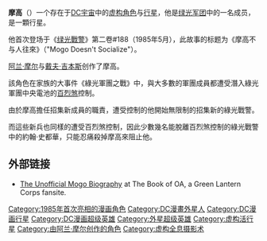 {{noteTA
|G1=美国漫画
}}
{{Infobox comics character
|character_name=摩高
|image=
|alter_ego=
|publisher=[[DC漫画|DC漫画]]
|debut=《[[綠光戰警|綠光戰警]]》第二卷#188，（1985年5月）
|creators=[[阿兰·摩尔|阿兰·摩尔]]<br>[[戴夫·吉本斯|戴夫·吉本斯]]
|alliances=[[綠光軍團|綠光軍團]]
|aliases=
|powers=[[能量戒指_(DC漫畫)|綠光能量戒指]]
|}}
'''摩高'''（{{lang-en|Mogo}}）一个存在于[[DC宇宙|DC宇宙]]中的[[虚构角色|虚构角色]]与[[行星|行星]]，他是[[绿光军团|绿光军团]]中的一名成员，是一顆行星。

他首次登场于《[[绿光戰警|绿光戰警]]》第二卷#188（1985年5月），此故事的标题为《摩高不与人往來》（"Mogo Doesn't Socialize"）。

[[阿兰·摩尔|阿兰·摩尔]]与[[戴夫·吉本斯|戴夫·吉本斯]]创作了摩高。

該角色在家族的大事件《綠光軍團之戰》中，與大多數的軍團成員都遭受潛入綠光軍團中央電池的[[百烈煞|百烈煞]]控制。

由於摩高擔任招集新成員的職責，遭受控制的他開始無限制的招集新的綠光戰警。

而這些新兵也同樣的遭受百烈煞控制，因此少數幾名能脫離百烈煞控制的綠光戰警中的約翰·史都華，只能忍痛殺掉摩高來阻止他。

==外部链接==
* [https://web.archive.org/web/20051027122243/http://glcorps.dcuguide.com/profile.php?name=mogo The Unofficial Mogo Biography] at The Book of OA, a Green Lantern Corps fansite.

{{绿灯侠}}
{{DEFAULTSORT:Mogo}}
[[Category:1985年首次亮相的漫画角色|Category:1985年首次亮相的漫画角色]]
[[Category:DC漫畫外星人|Category:DC漫畫外星人]]
[[Category:DC漫画行星|Category:DC漫画行星]]
[[Category:DC漫画超级英雄|Category:DC漫画超级英雄]]
[[Category:外星超级英雄|Category:外星超级英雄]]
[[Category:虚构活行星|Category:虚构活行星]]
[[Category:由阿兰·摩尔创作的角色|Category:由阿兰·摩尔创作的角色]]
[[Category:虚构全息摄影术|Category:虚构全息摄影术]]